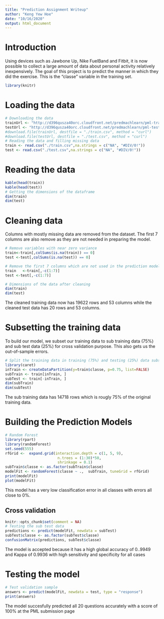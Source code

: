 ```yaml
---
title: "Prediction Assignment Writeup"
author: "Keng Yew Hoe"
date: "10/16/2020"
output: html_document
---
```

# Introduction
Using devices such as Jawbone Up, Nike FuelBand and Fitbit, it is now possible to collect a large amount of data about personal activity relatively inexpensively. The goal of this project is to predict the manner in which they did the exercise. This is the "classe" variable in the training set. 
```r
library(knitr)
```
# Loading the data
```r
# Downloading the data
trainUrl <- "http://d396qusza40orc.cloudfront.net/predmachlearn/pml-training.csv"   
testUrl <- "http://d396qusza40orc.cloudfront.net/predmachlearn/pml-testing.csv" 
#download.file(trainUrl, destfile = "./train.csv", method = "curl")
#download.file(testUrl, destfile = "./test.csv", method = "curl")
# Reading the data and filling missing data
train <- read.csv("./train.csv",na.strings = c("NA", "#DIV/0!"))
test <- read.csv("./test.csv",na.strings = c("NA", "#DIV/0!"))
```
# Reading the data
```r
kable(head(train))
kable(head(test))
# Getting the dimensions of the dataframe
dim(train)
dim(test)
```
# Cleaning data 
Columns with mostly missing data are removed from the dataset. The first 7 columns are also remove as they are not needed in preparing the model.
```r
# Remove variables with near zero variance
train<-train[,colSums(is.na(train)) == 0]
test <-test[,colSums(is.na(test)) == 0]

# Remove the first 7 columns which are not used in the prediction model
train   <-train[,-c(1:7)]
test <-test[,-c(1:7)]

# Dimensions of the data after cleaning
dim(train)
dim(test)
```
The cleaned training data now has 19622 rows and 53 columns while the cleaned test data has 20 rows and 53 columns.

# Subsetting the training data
To build our model, we subset our training data to sub training data (75%) and sub test data (25%) for cross validation purpose. This also gets us the out-of-sample errors.
```r
# Split the training data in training (75%) and testing (25%) data subset
library(caret)
inTrain <- createDataPartition(y=train$classe, p=0.75, list=FALSE)  
subTrain <- train[inTrain, ]
subTest <- train[-inTrain, ]  
dim(subTrain)
dim(subTest)
```
The sub training data has 14718 rows which is rougly 75% of the original training data.

# Building the Prediction Models
```r
# Random Forest
library(rpart)
library(randomForest)
set.seed(555)
rfGrid <-  expand.grid(interaction.depth = c(1, 5, 9),
                        n.trees = (1:30)*50,
                        shrinkage = 0.1)
subTrain$classe <- as.factor(subTrain$classe)
modelFit <- randomForest(classe ~ .,  subTrain, tuneGrid = rfGrid)
print(modelFit)
plot(modelFit)
```
This model has a very low classification error in all classes with errors all close to 0%.

## Cross validation
```r
knitr::opts_chunk$set(comment = NA)
# Testing the sub test data
predictions <- predict(modelFit, newdata = subTest)
subTest$classe <- as.factor(subTest$classe)
confusionMatrix(predictions, subTest$classe)
```
The model is accepted because it has a high global accuracy of 0..9949 and Kappa of 0.9936 with high sensitivity and specificity for all cases

# Testing the model
```r
# Test validation sample
answers <- predict(modelFit, newdata = test, type = "response")
print(answers)
```
The model succesfully predicted all 20 questions accurately with a score of 100% at the PML submission page
